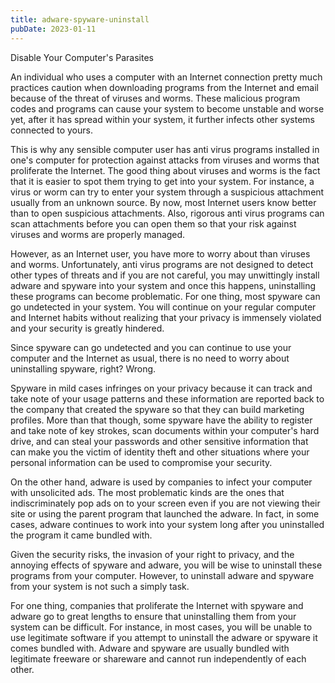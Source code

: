 ```yaml
---
title: adware-spyware-uninstall
pubDate: 2023-01-11
---
```


Disable Your Computer's Parasites

An individual who uses a computer with an Internet connection pretty much practices caution when downloading programs from the Internet and email because of the threat of viruses and worms. These malicious program codes and programs can cause your system to become unstable and worse yet, after it has spread within your system, it further infects other systems connected to yours.

This is why any sensible computer user has anti virus programs installed in one's computer for protection against attacks from viruses and worms that proliferate the Internet. The good thing about viruses and worms is the fact that it is easier to spot them trying to get into your system. For instance, a virus or worm can try to enter your system through a suspicious attachment usually from an unknown source. By now, most Internet users know better than to open suspicious attachments. Also, rigorous anti virus programs can scan attachments before you can open them so that your risk against viruses and worms are properly managed.

However, as an Internet user, you have more to worry about than viruses and worms. Unfortunately, anti virus programs are not designed to detect other types of threats and if you are not careful, you may unwittingly install adware and spyware into your system and once this happens, uninstalling these programs can become problematic. For one thing, most spyware can go undetected in your system. You will continue on your regular computer and Internet habits without realizing that your privacy is immensely violated and your security is greatly hindered.

Since spyware can go undetected and you can continue to use your computer and the Internet as usual, there is no need to worry about uninstalling spyware, right? 
Wrong.

Spyware in mild cases infringes on your privacy because it can track and take note of your usage patterns and these information are reported back to the company that created the spyware so that they can build marketing profiles. More than that though, some spyware have the ability to register and take note of key strokes, scan documents within your computer's hard drive, and can steal your passwords and other sensitive information that can make you the victim of identity theft and other situations where your personal information can be used to compromise your security.

On the other hand, adware is used by companies to infect your computer with unsolicited ads. The most problematic kinds are the ones that indiscriminately pop ads on to your screen even if you are not viewing their site or using the parent program that launched the adware. In fact, in some cases, adware continues to work into your system long after you uninstalled the program it came bundled with.

Given the security risks, the invasion of your right to privacy, and the annoying effects of spyware and adware, you will be wise to uninstall these programs from your computer. However, to uninstall adware and spyware from your system is not such a simply task.

For one thing, companies that proliferate the Internet with spyware and adware go to great lengths to ensure that uninstalling them from your system can be difficult. For instance, in most cases, you will be unable to use legitimate software if you attempt to uninstall the adware or spyware it comes bundled with. Adware and spyware are usually bundled with legitimate freeware or shareware and cannot run independently of each other.